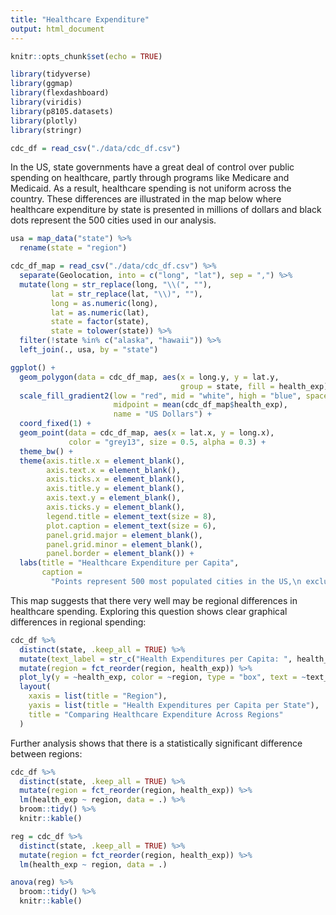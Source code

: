 ```yaml
---
title: "Healthcare Expenditure"
output: html_document
---
```


```r
knitr::opts_chunk$set(echo = TRUE)

library(tidyverse)
library(ggmap)
library(flexdashboard)
library(viridis)
library(p8105.datasets)
library(plotly)
library(stringr)
```

```r
cdc_df = read_csv("./data/cdc_df.csv")
```

In the US, state governments have a great deal of control over public spending on healthcare, partly through programs like Medicare and Medicaid. As a result, healthcare spending is not uniform across the country. These differences are illustrated in the map below where healthcare expenditure by state is presented in millions of dollars and black dots represent the 500 cities used in our analysis.


```r

usa = map_data("state") %>%
  rename(state = "region")

cdc_df_map = read_csv("./data/cdc_df.csv") %>%
  separate(Geolocation, into = c("long", "lat"), sep = ",") %>%
  mutate(long = str_replace(long, "\\(", ""),
         lat = str_replace(lat, "\\)", ""),
         long = as.numeric(long),
         lat = as.numeric(lat),
         state = factor(state),
         state = tolower(state)) %>%
  filter(!state %in% c("alaska", "hawaii")) %>%
  left_join(., usa, by = "state")

ggplot() + 
  geom_polygon(data = cdc_df_map, aes(x = long.y, y = lat.y, 
                                      group = state, fill = health_exp), color = "white") +
  scale_fill_gradient2(low = "red", mid = "white", high = "blue", space = "Lab",
                       midpoint = mean(cdc_df_map$health_exp),
                       name = "US Dollars") +
  coord_fixed(1) +
  geom_point(data = cdc_df_map, aes(x = lat.x, y = long.x), 
             color = "grey13", size = 0.5, alpha = 0.3) +
  theme_bw() +
  theme(axis.title.x = element_blank(),
        axis.text.x = element_blank(),
        axis.ticks.x = element_blank(),
        axis.title.y = element_blank(),
        axis.text.y = element_blank(),
        axis.ticks.y = element_blank(),
        legend.title = element_text(size = 8),
        plot.caption = element_text(size = 6),
        panel.grid.major = element_blank(), 
        panel.grid.minor = element_blank(),
        panel.border = element_blank()) +
  labs(title = "Healthcare Expenditure per Capita",
       caption = 
         "Points represent 500 most populated cities in the US,\n excluding Hawaii and Alaska")

```

This map suggests that there very well may be regional differences in healthcare spending. Exploring this question shows clear graphical differences in regional spending:

```r
cdc_df %>%
  distinct(state, .keep_all = TRUE) %>%
  mutate(text_label = str_c("Health Expenditures per Capita: ", health_exp, '\nState: ', StateAbbr)) %>%
  mutate(region = fct_reorder(region, health_exp)) %>%
  plot_ly(y = ~health_exp, color = ~region, type = "box", text = ~text_label) %>%
  layout(
    xaxis = list(title = "Region"),
    yaxis = list(title = "Health Expenditures per Capita per State"),
    title = "Comparing Healthcare Expenditure Across Regions"
  )
```

Further analysis shows that there is a statistically significant difference between regions:

```r
cdc_df %>%
  distinct(state, .keep_all = TRUE) %>%
  mutate(region = fct_reorder(region, health_exp)) %>%
  lm(health_exp ~ region, data = .) %>%
  broom::tidy() %>% 
  knitr::kable()
```



```r
reg = cdc_df %>%
  distinct(state, .keep_all = TRUE) %>%
  mutate(region = fct_reorder(region, health_exp)) %>%
  lm(health_exp ~ region, data = .)

anova(reg) %>% 
  broom::tidy() %>% 
  knitr::kable()
```

